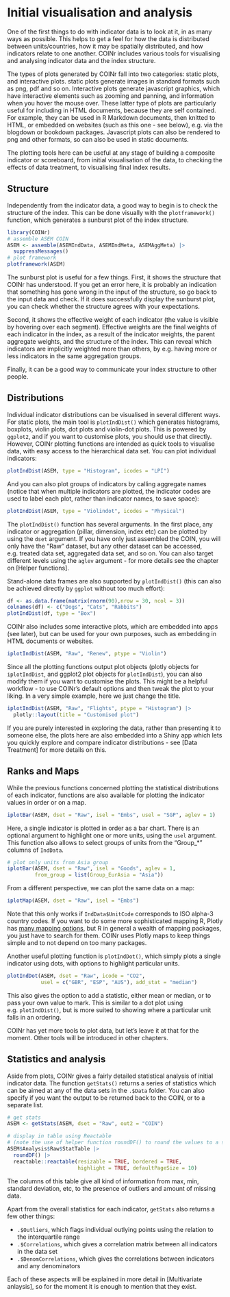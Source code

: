 # Initial visualisation and analysis

One of the first things to do with indicator data is to look at it, in as many ways as possible. This helps to get a feel for how the data is distributed between units/countries, how it may be spatially distributed, and how indicators relate to one another. COINr includes various tools for visualising and analysing indicator data and the index structure.

The types of plots generated by COINr fall into two categories: static plots, and interactive plots. static plots generate images in standard formats such as png, pdf and so on. Interactive plots generate javascript graphics, which have interactive elements such as zooming and panning, and information when you hover the mouse over. These latter type of plots are particularly useful for including in HTML documents, because they are self contained. For example, they can be used in R Markdown documents, then knitted to HTML, or embedded on websites (such as this one - see below), e.g. via the blogdown or bookdown packages. Javascript plots can also be rendered to png and other formats, so can also be used in static documents.

The plotting tools here can be useful at any stage of building a composite indicator or scoreboard, from initial visualisation of the data, to checking the effects of data treatment, to visualising final index results.

## Structure

Independently from the indicator data, a good way to begin is to check the structure of the index. This can be done visually with the `plotframework()` function, which generates a sunburst plot of the index structure.

```r
library(COINr)
# assemble ASEM COIN
ASEM <- assemble(ASEMIndData, ASEMIndMeta, ASEMAggMeta) |>
  suppressMessages()
# plot framework
plotframework(ASEM)
```

The sunburst plot is useful for a few things. First, it shows the structure that COINr has understood. If you get an error here, it is probably an indication that something has gone wrong in the input of the structure, so go back to the input data and check. If it does successfully display the sunburst plot, you can check whether the structure agrees with your expectations.

Second, it shows the effective weight of each indicator (the value is visible by hovering over each segment). Effective weights are the final weights of each indicator in the index, as a result of the indicator weights, the parent aggregate weights, and the structure of the index. This can reveal which indicators are implicitly weighted more than others, by e.g. having more or less indicators in the same aggregation groups.

Finally, it can be a good way to communicate your index structure to other people.

## Distributions

Individual indicator distributions can be visualised in several different ways. For static plots, the main tool is `plotIndDist()` which generates histograms, boxplots, violin plots, dot plots and violin-dot plots. This is powered by `ggplot2`, and if you want to customise plots, you should use that directly. However, COINr plotting functions are intended as quick tools to visualise data, with easy access to the hierarchical data set. You can plot individual indicators:

```r
plotIndDist(ASEM, type = "Histogram", icodes = "LPI")
```

And you can also plot groups of indicators by calling aggregate names (notice that when multiple indicators are plotted, the indicator codes are used to label each plot, rather than indicator names, to save space):

```r
plotIndDist(ASEM, type = "Violindot", icodes = "Physical")
```

The `plotIndDist()` function has several arguments. In the first place, any indicator or aggregation (pillar, dimension, index etc) can be plotted by using the `dset` argument. If you have only just assembled the COIN, you will only have the "Raw" dataset, but any other dataset can be accessed, e.g. treated data set, aggregated data set, and so on. You can also target different levels using the `aglev` argument - for more details see the chapter on [Helper functions].

Stand-alone data frames are also supported by `plotIndDist()` (this can also be achieved directly by `ggplot` without too much effort):

```r
df <- as.data.frame(matrix(rnorm(90),nrow = 30, ncol = 3))
colnames(df) <- c("Dogs", "Cats", "Rabbits")
plotIndDist(df, type = "Box")
```

COINr also includes some interactive plots, which are embedded into apps (see later), but can be used for your own purposes, such as embedding in HTML documents or websites.

```r
iplotIndDist(ASEM, "Raw", "Renew", ptype = "Violin")
```

Since all the plotting functions output plot objects (plotly objects for `iplotIndDist`, and ggplot2 plot objects for `plotIndDist`), you can also modify them if you want to customise the plots. This might be a helpful workflow - to use COINr's default options and then tweak the plot to your liking. In a very simple example, here we just change the title.

```r
iplotIndDist(ASEM, "Raw", "Flights", ptype = "Histogram") |>
  plotly::layout(title = "Customised plot")
```

If you are purely interested in exploring the data, rather than presenting it to someone else, the plots here are also embedded into a Shiny app which lets you quickly explore and compare indicator distributions - see [Data Treatment] for more details on this.

## Ranks and Maps

While the previous functions concerned plotting the statistical distributions of each indicator, functions are also available for plotting the indicator values in order or on a map.

```r
iplotBar(ASEM, dset = "Raw", isel = "Embs", usel = "SGP", aglev = 1)
```

Here, a single indicator is plotted in order as a bar chart. There is an optional argument to highlight one or more units, using the `usel` argument. This function also allows to select groups of units from the "Group_*" columns of `IndData`.

```r
# plot only units from Asia group
iplotBar(ASEM, dset = "Raw", isel = "Goods", aglev = 1,
         from_group = list(Group_EurAsia = "Asia"))
```


From a different perspective, we can plot the same data on a map:

```r
iplotMap(ASEM, dset = "Raw", isel = "Embs")
```

Note that this only works if `IndData$UnitCode` corresponds to ISO alpha-3 country codes. If you want to do some more sophisticated mapping R, Plotly has [many mapping options](https://plotly.com/r/maps/), but R in general a wealth of mapping packages, you just have to search for them. COINr uses Plotly maps to keep things simple and to not depend on too many packages.

Another useful plotting function is `plotIndDot()`, which simply plots a single indicator using dots, with options to highlight particular units.

```r
plotIndDot(ASEM, dset = "Raw", icode = "CO2",
           usel = c("GBR", "ESP", "AUS"), add_stat = "median")
```

This also gives the option to add a statistic, either mean or median, or to pass your own value to mark. This is similar to a dot plot using e.g. `plotIndDist()`, but is more suited to showing where a particular unit falls in an ordering.

COINr has yet more tools to plot data, but let's leave it at that for the moment. Other tools will be introduced in other chapters.

## Statistics and analysis

Aside from plots, COINr gives a fairly detailed statistical analysis of initial indicator data. The function `getStats()` returns a series of statistics which can be aimed at any of the data sets in the `.$Data` folder. You can also specify if you want the output to be returned back to the COIN, or to a separate list.

```r
# get stats
ASEM <- getStats(ASEM, dset = "Raw", out2 = "COIN")

# display in table using Reactable
# (note the use of helper function roundDF() to round the values to a sensible number of decimals)
ASEM$Analysis$Raw$StatTable |>
  roundDF() |>
  reactable::reactable(resizable = TRUE, bordered = TRUE,
                       highlight = TRUE, defaultPageSize = 10)
```

The columns of this table give all kind of information from max, min, standard deviation, etc, to the presence of outliers and amount of missing data.

Apart from the overall statistics for each indicator, `getStats` also returns a few other things:

* `.$Outliers`, which flags individual outlying points using the relation to the interquartile range
* `.$Correlations`, which gives a correlation matrix between all indicators in the data set
* `.$DenomCorrelations`, which gives the correlations between indicators and any denominators

Each of these aspects will be explained in more detail in [Multivariate anlaysis], so for the moment it is enough to mention that they exist.
